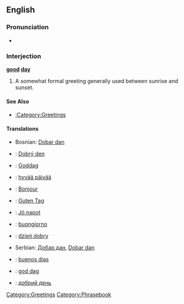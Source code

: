 ==English==
===Pronunciation===
*{{audio|en-us-good_day.ogg|Audio (US)}}

===Interjection===
'''[[good]] [[day]]'''

# A somewhat formal greeting generally used between sunrise and sunset.

====See Also====
*[[:Category:Greetings]]

====Translations====
*Bosnian: [[Dobar dan]]
*{{cs}}: [[Dobrý den]]
*{{da}}: [[Goddag]]
*{{fi}}: [[hyvää päivää]]
*{{fr}}: [[Bonjour]]
*{{de}}: [[Guten Tag]]
*{{hu}}: [[Jó napot]]
*{{it}}: [[buongiorno]]
*{{pl}}: [[dzień dobry]]
*Serbian: [[Добар дан]], [[Dobar dan]]
*{{es}}: [[buenos dias]]
*{{sv}}: [[god dag]]
*{{ua}}: [[добрий день]]

[[Category:Greetings]]
[[Category:Phrasebook]]